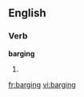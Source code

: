 
==English==

===Verb===
'''barging'''

# {{present participle of|[[barge]]}}

[[fr:barging]]
[[vi:barging]]